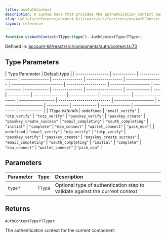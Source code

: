 ```yaml
---
title: useAuthContext
description: A custom hook that provides the authentication context based on the specified authentication step type. It ensures that the hook is used within an `AuthModalProvider` and throws an error if the context is not available or if the current auth step type does not match the expected type.
slug: wallets/reference/account-kit/react/src/functions/useAuthContext
layout: reference
---
```


```ts
function useAuthContext<TType>(type?): AuthContextType<TType>;
```

Defined in: [account-kit/react/src/components/auth/context.ts:73](https://github.com/alchemyplatform/aa-sdk/blob/49e74eee8606f480b200b4612d00d950da8a8742/account-kit/react/src/components/auth/context.ts#L73)

## Type Parameters

| Type Parameter    | Default type |
| :---------------- | :----------- | ---------------- | -------------- | --------------- | ------------------ | ------------------ | -------------------------- | -------------------- | -------------------- | ----------- | ------------ | --------------- | ------------------ | ------------ | --- | ----------- | ---------------- | -------------- | --------------- | ------------------ | ------------------ | -------------------------- | -------------------- | -------------------- | ----------- | ------------ | --------------- | ------------------ | ------------ |
| `TType` _extends_ | `undefined`  | `"email_verify"` | `"otp_verify"` | `"totp_verify"` | `"passkey_verify"` | `"passkey_create"` | `"passkey_create_success"` | `"email_completing"` | `"oauth_completing"` | `"initial"` | `"complete"` | `"eoa_connect"` | `"wallet_connect"` | `"pick_eoa"` |     | `undefined` | `"email_verify"` | `"otp_verify"` | `"totp_verify"` | `"passkey_verify"` | `"passkey_create"` | `"passkey_create_success"` | `"email_completing"` | `"oauth_completing"` | `"initial"` | `"complete"` | `"eoa_connect"` | `"wallet_connect"` | `"pick_eoa"` |

## Parameters

| Parameter | Type    | Description                                                                  |
| :-------- | :------ | :--------------------------------------------------------------------------- |
| `type?`   | `TType` | Optional type of authentication step to validate against the current context |

## Returns

`AuthContextType`\<`TType`>

The authentication context for the current component
